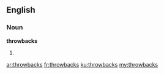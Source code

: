 ==English==

===Noun===
'''throwbacks'''

# {{plural of|[[throwback]]}}

[[ar:throwbacks]]
[[fr:throwbacks]]
[[ku:throwbacks]]
[[my:throwbacks]]